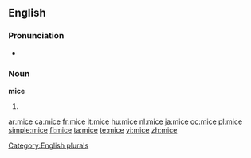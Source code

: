 ==English==

===Pronunciation===
*{{rhymes|aɪs}}

===Noun===
'''mice'''

# {{irregular plural of|[[mouse]]}}

[[Category:English plurals]]

[[ar:mice]]
[[ca:mice]]
[[fr:mice]]
[[it:mice]]
[[hu:mice]]
[[nl:mice]]
[[ja:mice]]
[[oc:mice]]
[[pl:mice]]
[[simple:mice]]
[[fi:mice]]
[[ta:mice]]
[[te:mice]]
[[vi:mice]]
[[zh:mice]]